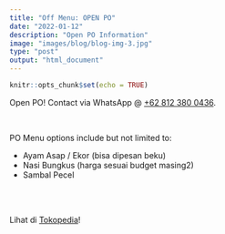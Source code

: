 ```yaml
---
title: "Off Menu: OPEN PO"
date: "2022-01-12"
description: "Open PO Information"
image: "images/blog/blog-img-3.jpg"
type: "post"
output: "html_document"
---
```


```r
knitr::opts_chunk$set(echo = TRUE)
```

Open PO! Contact via WhatsApp @ [+62 812 380 0436](https://wa.me/628123800436).

<br>

PO Menu options include but not limited to:

- Ayam Asap / Ekor (bisa dipesan beku)
- Nasi Bungkus (harga sesuai budget masing2)
- Sambal Pecel 

<br>
<br>

Lihat di [Tokopedia](https://www.tokopedia.com/egbali)!